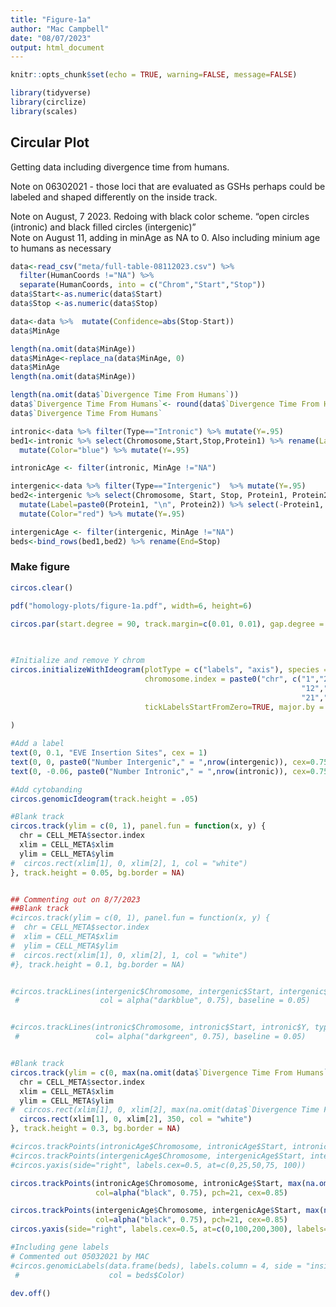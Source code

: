 ```yaml
---
title: "Figure-1a"
author: "Mac Campbell"
date: "08/07/2023"
output: html_document
---
```


```r
knitr::opts_chunk$set(echo = TRUE, warning=FALSE, message=FALSE)
```

```r
library(tidyverse)
library(circlize)
library(scales)
```

## Circular Plot

Getting data including divergence time from humans.    

Note on 06302021 - those loci that are evaluated as GSHs perhaps could be labeled and shaped differently on the inside track.

Note on August, 7 2023. Redoing with black color scheme.  "open circles (intronic) and black filled circles (intergenic)"   
Note on August 11, adding in minAge as NA to 0. Also including minium age to humans as necessary

```r
data<-read_csv("meta/full-table-08112023.csv") %>% 
  filter(HumanCoords !="NA") %>%
  separate(HumanCoords, into = c("Chrom","Start","Stop")) 
data$Start<-as.numeric(data$Start)
data$Stop <-as.numeric(data$Stop)

data<-data %>%  mutate(Confidence=abs(Stop-Start))
data$MinAge

length(na.omit(data$MinAge))
data$MinAge<-replace_na(data$MinAge, 0)
data$MinAge
length(na.omit(data$MinAge))

length(na.omit(data$`Divergence Time From Humans`))
data$`Divergence Time From Humans`<- round(data$`Divergence Time From Humans`,0)
data$`Divergence Time From Humans`
```

```r
intronic<-data %>% filter(Type=="Intronic") %>% mutate(Y=.95)
bed1<-intronic %>% select(Chromosome,Start,Stop,Protein1) %>% rename(Label=Protein1) %>%
  mutate(Color="blue") %>% mutate(Y=.95)

intronicAge <- filter(intronic, MinAge !="NA")

intergenic<-data %>% filter(Type=="Intergenic")  %>% mutate(Y=.95)
bed2<-intergenic %>% select(Chromosome, Start, Stop, Protein1, Protein2) %>%
  mutate(Label=paste0(Protein1, "\n", Protein2)) %>% select(-Protein1, -Protein2) %>%
  mutate(Color="red") %>% mutate(Y=.95)

intergenicAge <- filter(intergenic, MinAge !="NA")
beds<-bind_rows(bed1,bed2) %>% rename(End=Stop)
```

### Make figure
```r
circos.clear()

pdf("homology-plots/figure-1a.pdf", width=6, height=6)

circos.par(start.degree = 90, track.margin=c(0.01, 0.01), gap.degree = c(1,1,1,1,1,1,1,1,1,1,
                                                                         1,1,1,1,1,1,1,1,1,1,
                                                                         1,1,9) )

#Initialize and remove Y chrom
circos.initializeWithIdeogram(plotType = c("labels", "axis"), species = "hg38",
                              chromosome.index = paste0("chr", c("1","2","3","4","5","6","7","8","9","10","11",
                                                                 "12","13","14","15","16","17","18","19","20",
                                                                 "21","22","X")),
                              tickLabelsStartFromZero=TRUE, major.by = 100000000
                              
)

#Add a label
text(0, 0.1, "EVE Insertion Sites", cex = 1)
text(0, 0, paste0("Number Intergenic"," = ",nrow(intergenic)), cex=0.75, col="red")
text(0, -0.06, paste0("Number Intronic"," = ",nrow(intronic)), cex=0.75, col="blue")

#Add cytobanding
circos.genomicIdeogram(track.height = .05)

#Blank track
circos.track(ylim = c(0, 1), panel.fun = function(x, y) {
  chr = CELL_META$sector.index
  xlim = CELL_META$xlim
  ylim = CELL_META$ylim
#  circos.rect(xlim[1], 0, xlim[2], 1, col = "white")
}, track.height = 0.05, bg.border = NA)


## Commenting out on 8/7/2023
##Blank track
#circos.track(ylim = c(0, 1), panel.fun = function(x, y) {
#  chr = CELL_META$sector.index
#  xlim = CELL_META$xlim
#  ylim = CELL_META$ylim
#  circos.rect(xlim[1], 0, xlim[2], 1, col = "white")
#}, track.height = 0.1, bg.border = NA)


#circos.trackLines(intergenic$Chromosome, intergenic$Start, intergenic$Y, type="h", lwd=2,
 #                  col = alpha("darkblue", 0.75), baseline = 0.05)


#circos.trackLines(intronic$Chromosome, intronic$Start, intronic$Y, type="h", lwd=2,
 #                 col= alpha("darkgreen", 0.75), baseline = 0.05)


#Blank track
circos.track(ylim = c(0, max(na.omit(data$`Divergence Time From Humans`))), panel.fun = function(x, y) {
  chr = CELL_META$sector.index
  xlim = CELL_META$xlim
  ylim = CELL_META$ylim
#  circos.rect(xlim[1], 0, xlim[2], max(na.omit(data$`Divergence Time From Humans`)), col = "white")
  circos.rect(xlim[1], 0, xlim[2], 350, col = "white")
}, track.height = 0.3, bg.border = NA)

#circos.trackPoints(intronicAge$Chromosome, intronicAge$Start, intronicAge$Age, col="darkgreen", pch=16, cex=0.5)
#circos.trackPoints(intergenicAge$Chromosome, intergenicAge$Start, intergenicAge$Age, col="darkblue", pch=16, cex=0.5)
#circos.yaxis(side="right", labels.cex=0.5, at=c(0,25,50,75, 100))

circos.trackPoints(intronicAge$Chromosome, intronicAge$Start, max(na.omit(data$`Divergence Time From Humans`))-intronicAge$`Divergence Time From Humans`, bg=alpha("blue", 0.75),
                   col=alpha("black", 0.75), pch=21, cex=0.85)

circos.trackPoints(intergenicAge$Chromosome, intergenicAge$Start, max(na.omit(data$`Divergence Time From Humans`))-intergenicAge$`Divergence Time From Humans`, bg=alpha("red", 0.75),
                   col=alpha("black", 0.75), pch=21, cex=0.85)
circos.yaxis(side="right", labels.cex=0.5, at=c(0,100,200,300), labels=c(350,250,150,50))

#Including gene labels
# Commented out 05032021 by MAC
#circos.genomicLabels(data.frame(beds), labels.column = 4, side = "inside", cex = 0.3,
 #                    col = beds$Color)

dev.off()
```

